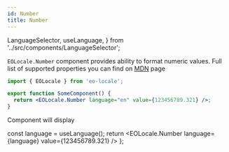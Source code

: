 ```yaml
---
id: Number
title: Number
---
```


  LanguageSelector,
  useLanguage,
} from '../src/components/LanguageSelector';

`EOLocale.Number` component provides ability to format numeric values.
Full list of supported properties you can find on [MDN](https://developer.mozilla.org/en-US/docs/Web/JavaScript/Reference/Global_Objects/NumberFormat) page

```jsx
import { EOLocale } from 'eo-locale';

export function SomeComponent() {
  return <EOLocale.Number language="en" value={123456789.321} />;
}
```

Component will display <LanguageSelector><Highlight><Preview/></Highlight></LanguageSelector>

  const language = useLanguage();
  return <EOLocale.Number language={language} value={123456789.321} />
};
